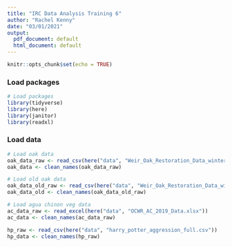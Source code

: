```yaml
---
title: "IRC Data Analysis Training 6"
author: "Rachel Kenny"
date: "03/01/2021"
output:
  pdf_document: default
  html_document: default
---
```


```r
knitr::opts_chunk$set(echo = TRUE)
```

### Load packages
```r

# Load packages
library(tidyverse) 
library(here) 
library(janitor)
library(readxl)

```

### Load data
```r

# Load oak data
oak_data_raw <- read_csv(here("data", "Weir_Oak_Restoration_Data_winter19.csv"))
oak_data <- clean_names(oak_data_raw)

# Load old oak data
oak_data_old_raw <- read_csv(here("data", "Weir_Oak_Restoration_Data_winter19_old.csv"))
oak_data_old <- clean_names(oak_data_old_raw)

# Load agua chinon veg data
ac_data_raw <- read_excel(here("data", "OCWR_AC_2019_Data.xlsx"))
ac_data <- clean_names(ac_data_raw)

hp_raw <- read_csv(here("data", "harry_potter_aggression_full.csv"))
hp_data <- clean_names(hp_raw)

```

